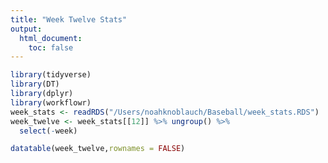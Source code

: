 ```yaml
---
title: "Week Twelve Stats"
output: 
  html_document:
    toc: false
---
```



```r
library(tidyverse)
library(DT)
library(dplyr)
library(workflowr)
week_stats <- readRDS("/Users/noahknoblauch/Baseball/week_stats.RDS")
week_twelve <- week_stats[[12]] %>% ungroup() %>%
  select(-week)

```

```r
datatable(week_twelve,rownames = FALSE)
```
